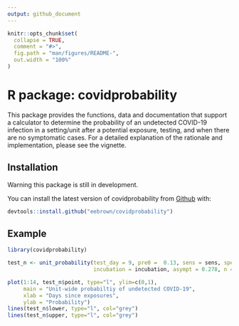 ```yaml
---
output: github_document
---
```


<!-- README.md is generated from README.Rmd. Please edit that file -->

```r
knitr::opts_chunk$set(
  collapse = TRUE,
  comment = "#>",
  fig.path = "man/figures/README-",
  out.width = "100%"
)
```

# R package: covidprobability

<!-- badges: start -->
<!-- badges: end -->

This package provides the functions, data and documentation that support a 
calculator to determine the probability of an undetected COVID-19 infection in
a setting/unit after a potential exposure, testing, and when there are no 
symptomatic cases. For a detailed explanation of the rationale and 
implementation, please see the vignette.


## Installation

Warning this package is still in development.

You can install the latest version of covidprobability from [Github](https://github.com/eebrown/covidprobability) with:

``` r
devtools::install.github("eebrown/covidprobability")
```

## Example


```r
library(covidprobability)

test_n <- unit_probability(test_day = 9, pre0 =  0.13, sens = sens, spec = 1, 
                           incubation = incubation, asympt = 0.278, n = 10)

```


```r
plot(1:14, test_n$point, type="l", ylim=c(0,1),
     main = "Unit-wide probabiltiy of undetected COVID-19",
     xlab = "Days since exposures",
     ylab = "Probability")
lines(test_n$lower, type="l", col="grey")
lines(test_n$upper, type="l", col="grey")
```



